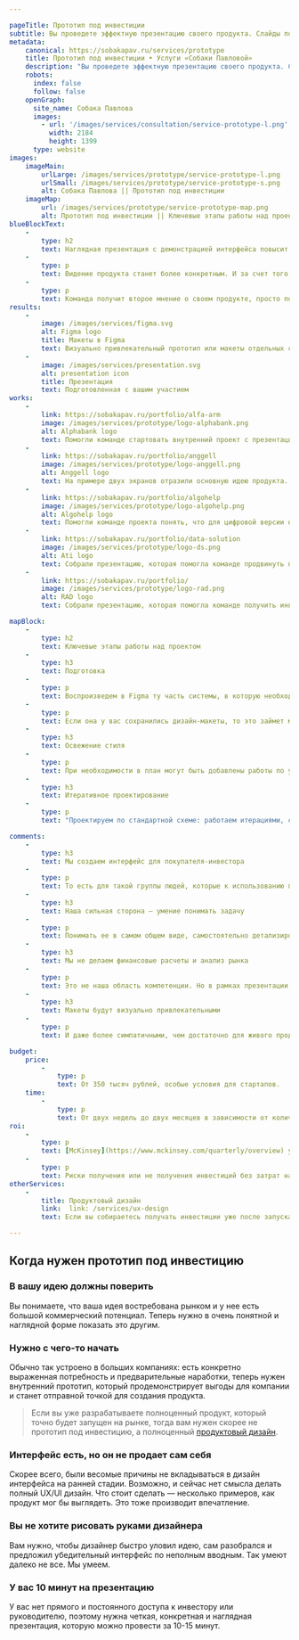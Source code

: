 ```yaml
---

pageTitle: Прототип под инвестиции
subtitle: Вы проведете эффектную презентацию своего продукта. Слайды покажут его преимущества, а прототип интерфейса продемонстрирует конкретную реализацию.
metadata:
    canonical: https://sobakapav.ru/services/prototype
    title: Прототип под инвестиции • Услуги «Собаки Павловой»
    description: "Вы проведете эффектную презентацию своего продукта. Слайды покажут его преимущества, а прототип интерфейса продемонстрирует конкретную реализацию"
    robots:
      index: false
      follow: false
    openGraph:
      site_name: Собака Павлова
      images:
        - url: '/images/services/consultation/service-prototype-l.png'
          width: 2184
          height: 1399
      type: website
images:
    imageMain:
        urlLarge: /images/services/prototype/service-prototype-l.png 
        urlSmall: /images/services/prototype/service-prototype-s.png
        alt: Собака Павлова || Прототип под инвестиции
    imageMap:
        url: /images/services/prototype/service-prototype-map.png
        alt: Прототип под инвестиции || Ключевые этапы работы над проектом
blueBlockText:
    -
        type: h2
        text: Наглядная презентация с демонстрацией интерфейса повысит шансы получения инвестиций
    -
        type: p
        text: Видение продукта станет более конкретным. И за счет того, что его нужно донести до нас, и за счет того, что оно примет материальную форму в виде макетов.
    -
        type: p
        text: Команда получит второе мнение о своем продукте, просто потому, что в процессе работы мы не имеем привычки его скрывать.
results:
    -
        image: /images/services/figma.svg
        alt: Figma logo
        title: Макеты в Figma
        text: Визуально привлекательный прототип или макеты отдельных страниц
    -
        image: /images/services/presentation.svg
        alt: presentation icon
        title: Презентация
        text: Подготовленная с вашим участием                                                       
works:
    -
        link: https://sobakapav.ru/portfolio/alfa-arm
        image: /images/services/prototype/logo-alphabank.png
        alt: Alphabank logo
        text: Помогли команде стартовать внутренний проект с презентации будущего интерфейса.
    -
        link: https://sobakapav.ru/portfolio/anggell
        image: /images/services/prototype/logo-anggell.png
        alt: Anggell logo
        text: На примере двух экранов отразили основную идею продукта.
    -
        link: https://sobakapav.ru/portfolio/algohelp
        image: /images/services/prototype/logo-algohelp.png
        alt: Algohelp logo
        text: Помогли команде проекта понять, что для цифровой версии нужно изменение методологии.
    -
        link: https://sobakapav.ru/portfolio/data-solution
        image: /images/services/prototype/logo-ds.png
        alt: Ati logo
        text: Собрали презентацию, которая помогла команде продвинуть проект внутри корпорации.
    -
        link: https://sobakapav.ru/portfolio/
        image: /images/services/prototype/logo-rad.png
        alt: RAD logo
        text: Собрали презентацию, которая помогла команде получить инвестиции.

mapBlock:
    -
        type: h2
        text: Ключевые этапы работы над проектом
    -
        type: h3
        text: Подготовка
    -
        type: p
        text: Воспроизведем в Figma ту часть системы, в которую необходимо добавить новую функциональность.
    -
        type: p
        text: Если она у вас сохранились дизайн-макеты, то это займет меньше времени или вообще не понадобится.
    -
        type: h3
        text: Освежение стиля
    -
        type: p
        text: При необходимости в план могут быть добавлены работы по улучшению UI. Обычно это актуально, когда внедрения существенные, а старая система визуально устарела.    
    -
        type: h3
        text: Итеративное проектирование
    -
        type: p
        text: "Проектируем по стандартной схеме: работаем итерациями, согласовываем с вами, при необходимости — тестируем на пользователях."

comments:
    -
        type: h3
        text: Мы создаем интерфейс для покупателя-инвестора
    -
        type: p
        text: То есть для такой группы людей, которые к использованию продукта отношения иметь не будут, но дадут деньги или другие ресурсы на его создание.
    -
        type: h3
        text: Наша сильная сторона — умение понимать задачу
    -
        type: p
        text: Понимать ее в самом общем виде, самостоятельно детализировать и приходить с предложениями, как выделить самые сильные стороны вашего продукта.
    -
        type: h3
        text: Мы не делаем финансовые расчеты и анализ рынка
    -
        type: p
        text: Это не наша область компетенции. Но в рамках презентации мы оформим ваши материалы так, чтобы быстро считывалось самое главное.
    -
        type: h3
        text: Макеты будут визуально привлекательными
    -
        type: p
        text: И даже более симпатичными, чем достаточно для живого продукта.

budget:
    price:
        -
            type: p
            text: От 350 тысяч рублей, особые условия для стартапов.
    time:
        -
            type: p
            text: От двух недель до двух месяцев в зависимости от количества артефактов и скорости обратной связи на промежуточные результаты.
roi:
    -
        type: p
        text: [McKinsey](https://www.mckinsey.com/quarterly/overview) утверждают, что инвестиции в дизайн в целом позволяют компаниям [добиться существенного эффекта](https://www.mckinsey.com/capabilities/mckinsey-design/our-insights/the-business-value-of-design). 
    -
        type: p
        text: Риски получения или не получения инвестиций без затрат на презентацию существенно зависят от множества параметров. (Текст никуда не годится. - ОБ) 
otherServices:
    - 
        title: Продуктовый дизайн
        link:  link: /services/ux-design
        text: Если вы собираетесь получать инвестиции уже после запуска продукта, то вам нужен не прототип под инвестицию, а продуктовый дизайн для MVP.

---
```


## Когда нужен прототип под инвестицию

### В вашу идею должны поверить

Вы понимаете, что ваша идея востребована рынком и у нее есть большой коммерческий потенциал. Теперь нужно в очень понятной и наглядной форме показать это другим.

### Нужно с чего-то начать

Обычно так устроено в больших компаниях: есть конкретно выраженная потребность и предварительные наработки, теперь нужен внутренний прототип, который продемонстрирует выгоды для компании и станет отправной точкой для создания продукта.

> Если вы уже разрабатываете полноценный продукт, который точно будет запущен на рынке, тогда вам нужен скорее не прототип под инвестицию, а полноценный [продуктовый дизайн](/services/design).

### Интерфейс есть, но он не продает сам себя

Скорее всего, были весомые причины не вкладываться в дизайн интерфейса на ранней стадии. Возможно, и сейчас нет смысла делать полный UX/UI дизайн. Что стоит сделать — несколько примеров, как продукт мог бы выглядеть. Это тоже производит впечатление. 

### Вы не хотите рисовать руками дизайнера

Вам нужно, чтобы дизайнер быстро уловил идею, сам разобрался и предложил убедительный интерфейс по неполным вводным. Так умеют далеко не все. Мы умеем.

### У вас 10 минут на презентацию

У вас нет прямого и постоянного доступа к инвестору или руководителю, поэтому нужна четкая, конкретная и наглядная презентация, которую можно провести за 10-15 минут.
